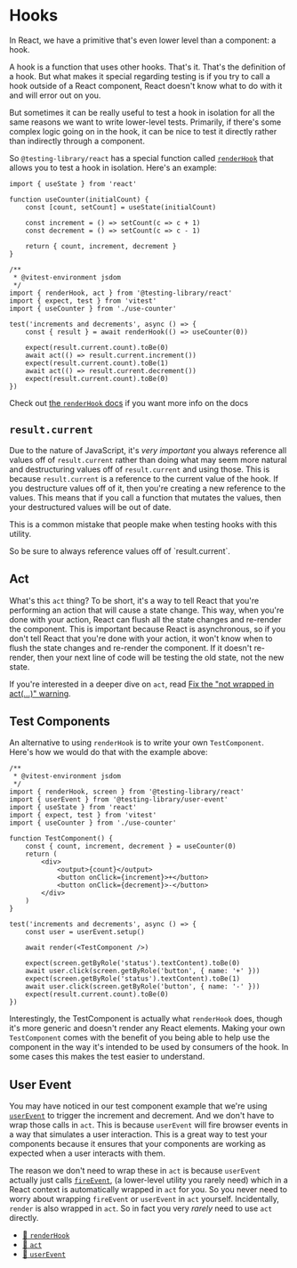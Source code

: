 # Hooks

In React, we have a primitive that's even lower level than a component: a hook.

A hook is a function that uses other hooks. That's it. That's the definition of
a hook. But what makes it special regarding testing is if you try to call a hook
outside of a React component, React doesn't know what to do with it and will
error out on you.

But sometimes it can be really useful to test a hook in isolation for all the
same reasons we want to write lower-level tests. Primarily, if there's some
complex logic going on in the hook, it can be nice to test it directly rather
than indirectly through a component.

So `@testing-library/react` has a special function called
[`renderHook`](https://testing-library.com/docs/react-testing-library/api#renderhook)
that allows you to test a hook in isolation. Here's an example:

```tsx filename=use-counter.tsx
import { useState } from 'react'

function useCounter(initialCount) {
	const [count, setCount] = useState(initialCount)

	const increment = () => setCount(c => c + 1)
	const decrement = () => setCount(c => c - 1)

	return { count, increment, decrement }
}
```

```tsx filename=use-counter.test.tsx
/**
 * @vitest-environment jsdom
 */
import { renderHook, act } from '@testing-library/react'
import { expect, test } from 'vitest'
import { useCounter } from './use-counter'

test('increments and decrements', async () => {
	const { result } = await renderHook(() => useCounter(0))

	expect(result.current.count).toBe(0)
	await act(() => result.current.increment())
	expect(result.current.count).toBe(1)
	await act(() => result.current.decrement())
	expect(result.current.count).toBe(0)
})
```

Check out
[the `renderHook` docs](https://testing-library.com/docs/react-testing-library/api#renderhook)
if you want more info on the docs

## `result.current`

Due to the nature of JavaScript, it's _very important_ you always reference all
values off of `result.current` rather than doing what may seem more natural and
destructuring values off of `result.current` and using those. This is because
`result.current` is a reference to the current value of the hook. If you
destructure values off of it, then you're creating a new reference to the
values. This means that if you call a function that mutates the values, then
your destructured values will be out of date.

This is a common mistake that people make when testing hooks with this utility.

<callout-danger>
	So be sure to always reference values off of `result.current`.
</callout-danger>

## Act

What's this `act` thing? To be short, it's a way to tell React that you're
performing an action that will cause a state change. This way, when you're done
with your action, React can flush all the state changes and re-render the
component. This is important because React is asynchronous, so if you don't tell
React that you're done with your action, it won't know when to flush the state
changes and re-render the component. If it doesn't re-render, then your next
line of code will be testing the old state, not the new state.

If you're interested in a deeper dive on `act`, read
[Fix the "not wrapped in act(...)" warning](https://kentcdodds.com/blog/fix-the-not-wrapped-in-act-warning).

## Test Components

An alternative to using `renderHook` is to write your own `TestComponent`.
Here's how we would do that with the example above:

```tsx filename=use-counter.test.tsx
/**
 * @vitest-environment jsdom
 */
import { renderHook, screen } from '@testing-library/react'
import { userEvent } from '@testing-library/user-event'
import { useState } from 'react'
import { expect, test } from 'vitest'
import { useCounter } from './use-counter'

function TestComponent() {
	const { count, increment, decrement } = useCounter(0)
	return (
		<div>
			<output>{count}</output>
			<button onClick={increment}>+</button>
			<button onClick={decrement}>-</button>
		</div>
	)
}

test('increments and decrements', async () => {
	const user = userEvent.setup()

	await render(<TestComponent />)

	expect(screen.getByRole('status').textContent).toBe(0)
	await user.click(screen.getByRole('button', { name: '+' }))
	expect(screen.getByRole('status').textContent).toBe(1)
	await user.click(screen.getByRole('button', { name: '-' }))
	expect(result.current.count).toBe(0)
})
```

Interestingly, the TestComponent is actually what `renderHook` does, though it's
more generic and doesn't render any React elements. Making your own
`TestComponent` comes with the benefit of you being able to help use the
component in the way it's intended to be used by consumers of the hook. In some
cases this makes the test easier to understand.

## User Event

You may have noticed in our test component example that we're using
[`userEvent`](https://testing-library.com/docs/user-event/intro) to trigger
the increment and decrement. And we don't have to wrap those calls in `act`.
This is because `userEvent` will fire browser events in a way that simulates
a user interaction. This is a great way to test your components because it
ensures that your components are working as expected when a user interacts with
them.

The reason we don't need to wrap these in `act` is because `userEvent` actually
just calls
[`fireEvent`](https://testing-library.com/docs/dom-testing-library/api-events),
(a lower-level utility you rarely need) which in a React context is
automatically wrapped in `act` for you. So you never need to worry about
wrapping `fireEvent` or `userEvent` in `act` yourself. Incidentally, `render` is
also wrapped in `act`. So in fact you very _rarely_ need to use `act` directly.

- [📜 `renderHook`](https://testing-library.com/docs/react-testing-library/api#renderhook)
- [📜 `act`](https://testing-library.com/docs/react-testing-library/api#act)
- [📜 `userEvent`](https://testing-library.com/docs/user-event/intro)
